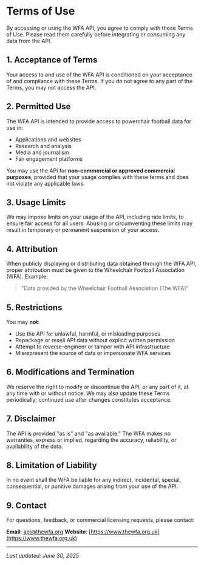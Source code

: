 # Terms of Use

By accessing or using the WFA API, you agree to comply with these Terms of Use. Please read them carefully before integrating or consuming any data from the API.

## 1. Acceptance of Terms

Your access to and use of the WFA API is conditioned on your acceptance of and compliance with these Terms. If you do not agree to any part of the Terms, you may not access the API.

## 2. Permitted Use

The WFA API is intended to provide access to powerchair football data for use in:

- Applications and websites
- Research and analysis
- Media and journalism
- Fan engagement platforms

You may use the API for **non-commercial or approved commercial purposes**, provided that your usage complies with these terms and does not violate any applicable laws.

## 3. Usage Limits

We may impose limits on your usage of the API, including rate limits, to ensure fair access for all users. Abusing or circumventing these limits may result in temporary or permanent suspension of your access.

## 4. Attribution

When publicly displaying or distributing data obtained through the WFA API, proper attribution must be given to the Wheelchair Football Association (WFA). Example:

> "Data provided by the Wheelchair Football Association (The WFA)"

## 5. Restrictions

You may **not**:

- Use the API for unlawful, harmful, or misleading purposes
- Repackage or resell API data without explicit written permission
- Attempt to reverse-engineer or tamper with API infrastructure
- Misrepresent the source of data or impersonate WFA services

## 6. Modifications and Termination

We reserve the right to modify or discontinue the API, or any part of it, at any time with or without notice. We may also update these Terms periodically; continued use after changes constitutes acceptance.

## 7. Disclaimer

The API is provided "as is" and "as available." The WFA makes no warranties, express or implied, regarding the accuracy, reliability, or availability of the data.

## 8. Limitation of Liability

In no event shall the WFA be liable for any indirect, incidental, special, consequential, or punitive damages arising from your use of the API.

## 9. Contact

For questions, feedback, or commercial licensing requests, please contact:

**Email**: api@thewfa.org
**Website**: [https://www.thewfa.org.uk](https://www.thewfa.org.uk)

---

_Last updated: June 30, 2025_
